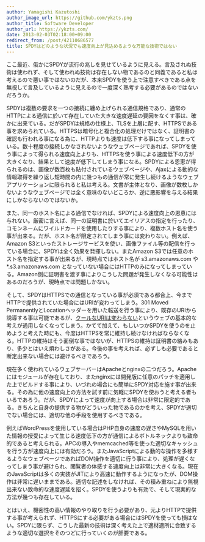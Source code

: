 ```yaml
---
author: Yamagishi Kazutoshi
author_image_url: https://github.com/ykzts.png
author_title: Software Developer
author_url: https://ykzts.com/
date: 2013-02-03T02:18:00+09:00
redirect_from: /post/42110686577
title: SPDYはどのような状況でも速度向上が見込めるような万能な技術ではない
---
```


ここ最近、俄かにSPDYが流行の兆しを見せているように見える。言及されぬ技術は使われず、そして使われぬ技術は存在しない物であるのと同義であると私は考えるので悪い事ではないのだが、本来SPDYを使う上で注意すべきである点を無視して言及しているように見えるので一度深く熟考する必要があるのではないだろうか。

<!--truncate-->

SPDYは複数の要求を一つの接続に纏め上げられる通信規格であり、通常のHTTPによる通信に於いて存在していた大きな速度遅延の要因をなくす事は、確かに出来ている。だがSPDYは規格の仕様上、TLSを上層に配す、HTTPSである事を求められている。HTTPSは暗号化と複合化の処理だけではなく、証明書の確認も行われる事になる為に、HTTPよりも速度は低下する事になってしまっている。数十程度の接続しかなされないようなウェブページであれば、SPDYを使う事によって得られる速度向上よりも、HTTPSを使う事による速度低下の方が大きくなり、結果として速度が低下してしまう事になる。SPDYによる恩恵が得られるのは、画像が数百枚も貼付されているウェブページや、Ajaxによる動的な情報取得を繰り返し短時間の内に幾つもの通信が常に発生し続けるようなウェブアプリケーションに限られると私は考える。文書が主体となり、画像が数枚しかないようなウェブページでは全く意味のないどころか、逆に悪影響を与える結果にしかならないのではないか。

また、同一のホスト名による通信でなければ、SPDYによる速度向上の恩恵には与れない。厳密に言えば、同一の証明書に於いてエイリアスの指定を行ったり、コモンネームにワイルドカードを使用したりする事により、複数ホスト名を使う事が出来る。だが、ホスト名が限定されてしまう事には変わりない。例えば、Amazon S3といったストレージサービスを使い、画像ファイル等の配信を行っている場合に、SPDYは全く効果を発揮しない。またAmazon S3では任意のホスト名を指定する事が出来るが、現時点ではホスト名が s3.amazonaws.com や *.s3.amazonaws.com となっていない場合にはHTTPのみになってしまっている。Amazon側に証明書を渡す事によりこうした問題が発生しなくなる可能性はあるのだろうが、現時点では問題しかない。

そして、SPDYはHTTPSでの通信となっている事が必須である都合上、今までHTTPで提供されていた場合にはURIが変わってしまう。301 Moved PermanentlyとLocationヘッダーを用いた転送を行う事により、既存のURIから誘導する事は可能であるが、[クールなURIは変わらない](http://www.kanzaki.com/docs/Style/URI)というウェブの基本的な考えが通用しなくなってしまう。かてて加えて、もしいつかSPDYを使うのを止めようと考えた時にも、今度はHTTPSを常に維持し続けなければならなくなる。HTTPの維持はそう面倒な事ではないが、HTTPSの維持は証明書の絡みもあり、多少とはいえ煩わしさがある。今後の事を考えれば、必ずしも必要であると断定出来ない場合には避けるべきであろう。

現在多く使われているウェブサーバーはApacheとnginxの二つだろう。Apacheにはモジュールが存在しており、またnginxには開発版に任意のパッチを適用した上でビルドする事により、いづれの場合にも簡単にSPDY対応を施す事が出来る。その為に他の速度向上の方法を試す前に気軽にSPDYを使おうと考える者もいるであろう。だが、SPDYによって速度が向上する場合は非常に限定的である。きちんと自身の提供する物がどういった物であるのかを考え、SPDYが適切でない場合には、適切な他の手段を使用するべきである。

例えばWordPressを使用している場合はPHP自身の速度の遅さやMySQLを用いた情報の授受によって生じる速度低下の方が通信によるボトルネックよりも致命的であると考えられる。APCの導入やmemcached等を使った適切なキャッシュを行う方が速度向上には有効だろう。またJavaScriptによる動的な操作を多様するようなウェブページであればDOM操作を適切に行う事により、処理が遅くなってしまう事が避けられ、閲覧者の体感する速度向上は非常に大きくなる。現在のJavaScriptは多くの実装がJITにより高速に動作するようになったが、DOM操作は非常に遅いままである。適切な記述をしなければ、その積み重ねにより無視出来ない致命的な速度遅延を招く。SPDYを使うよりも有効で、そして現実的な方法が幾つも存在している。

とはいえ、機密性の高い情報のやり取りを行う必要があり、元よりHTTPで提供する事が考えられず、HTTPSにする必要がある場合にはSPDYを使っても損はない。SPDYに限らず、こうした最新の技術は深く考えた上で適材適所に合致するような適切な選択をそのつどに行っていくのが肝要である。
